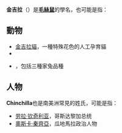 '''金吉拉'''（{{lang-en|Chinchilla}}）是'''[[毛絲鼠|毛絲鼠]]'''的學名，也可能是指：

==動物==
* [[金吉拉貓|金吉拉貓]]，一種特殊花色的人工孕育貓
* {{tsl|en|Chinchilla_rat|金吉拉鼠}}
* {{tsl|en|Chinchilla_rabbit|金吉拉兔}}，包括三種家兔品種

==人物==
'''Chinchilla'''也是南美洲常見的姓氏，可能是指：
* [[劳拉·钦奇利亚|劳拉·钦奇利亚]]，哥斯达黎加总统
* [[奧斯卡·秦齊亞|奧斯卡·秦齊亞]]，瓜地馬拉政治人物

{{消歧義|Cat=三字译名消歧义}}